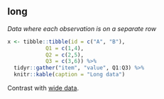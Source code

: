 ## long

<dfn>Data where each observation is on a separate row</dfn>

```r
x <- tibble::tibble(id = c("A", "B"),
            Q1 = c(1,4),
            Q2 = c(2,5),
            Q3 = c(3,6)) %>%
  tidyr::gather("item", "value", Q1:Q3) %>%
  knitr::kable(caption = "Long data")
```

Contrast with [wide data](w.html#wide).